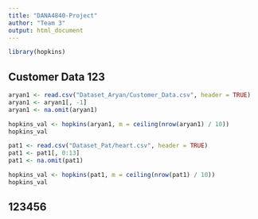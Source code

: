 ```yaml
---
title: "DANA4840-Project"
author: "Team 3"
output: html_document
---
```


```r
library(hopkins)
```

## Customer Data 123
```r
aryan1 <- read.csv("Dataset_Aryan/Customer_Data.csv", header = TRUE)
aryan1 <- aryan1[, -1]
aryan1 <- na.omit(aryan1)

hopkins_val <- hopkins(aryan1, m = ceiling(nrow(aryan1) / 10))
hopkins_val
```


```r
pat1 <- read.csv("Dataset_Pat/heart.csv", header = TRUE)
pat1 <- pat1[, 0:13]
pat1 <- na.omit(pat1)

hopkins_val <- hopkins(pat1, m = ceiling(nrow(pat1) / 10))
hopkins_val
```

## 123456
